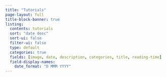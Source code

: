 ```yaml
---
title: "Tutorials"
page-layout: full
title-block-banner: true
listing:
  contents: tutorials
  sort: "date desc"
  sort-ui: false
  filter-ui: false
  type: default
  categories: true
  fields: [image, date, description, categories, title, reading-time]
  field-display-names:
    date_format: "D MMM YYYY"
---
```


